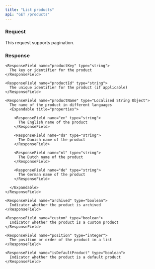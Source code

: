 ```yaml
---
title: "List products"
api: "GET /products"
---
```

### Request

This request supports pagination.


### Response

<ResponseField name="products" type="Array of product objects">
  <Expandable title="properties of product objects">

    <ResponseField name="productKey" type="string">
      The key or identifier for the product
    </ResponseField>

    <ResponseField name="productId" type="string">
      The unique identifier for the product (if applicable)
    </ResponseField>

    <ResponseField name="productName" type="Localised String Object">
      The name of the product in different languages
      <Expandable title="properties">

        <ResponseField name="en" type="string">
          The English name of the product
        </ResponseField>

        <ResponseField name="da" type="string">
          The Danish name of the product
        </ResponseField>

        <ResponseField name="nl" type="string">
          The Dutch name of the product
        </ResponseField>

        <ResponseField name="de" type="string">
          The German name of the product
        </ResponseField>

      </Expandable>
    </ResponseField>

    <ResponseField name="archived" type="boolean">
      Indicator whether the product is archived
    </ResponseField>

    <ResponseField name="custom" type="boolean">
      Indicator whether the product is a custom product
    </ResponseField>

    <ResponseField name="position" type="integer">
      The position or order of the product in a list
    </ResponseField>

    <ResponseField name="isDefaultProduct" type="boolean">
      Indicator whether the product is a default product
    </ResponseField>

  </Expandable>
</ResponseField>
